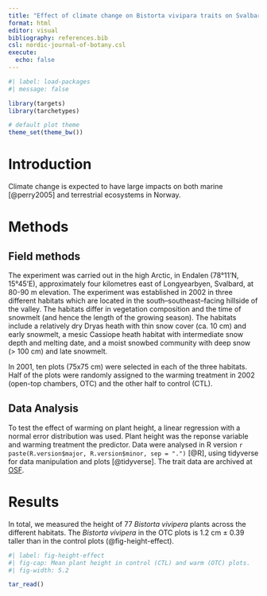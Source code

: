 ```yaml
---
title: "Effect of climate change on Bistorta vivipara traits on Svalbard"
format: html
editor: visual
bibliography: references.bib
csl: nordic-journal-of-botany.csl
execute:
  echo: false
---
```


```r
#| label: load-packages
#| message: false

library(targets)
library(tarchetypes)

# default plot theme
theme_set(theme_bw())

```

# Introduction

Climate change is expected to have large impacts on both marine [@perry2005] and terrestrial ecosystems in Norway.

# Methods

## Field methods

The experiment was carried out in the high Arctic, in Endalen (78°11'N, 15°45'E), approximately four kilometres east of Longyearbyen, Svalbard, at 80-90 m elevation. The experiment was established in 2002 in three different habitats which are located in the south--southeast--facing hillside of the valley. The habitats differ in vegetation composition and the time of snowmelt (and hence the length of the growing season). The habitats include a relatively dry Dryas heath with thin snow cover (ca. 10 cm) and early snowmelt, a mesic Cassiope heath habitat with intermediate snow depth and melting date, and a moist snowbed community with deep snow (\> 100 cm) and late snowmelt.

In 2001, ten plots (75x75 cm) were selected in each of the three habitats. Half of the plots were randomly assigned to the warming treatment in 2002 (open-top chambers, OTC) and the other half to control (CTL).

## Data Analysis

To test the effect of warming on plant height, a linear regression with a normal error distribution was used. Plant height was the reponse variable and warming treatment the predictor. Data were analysed in R version `r paste(R.version$major, R.version$minor, sep = ".")` [@R], using tidyverse for data manipulation and plots [@tidyverse]. The trait data are archived at [OSF](https://osf.io/smbqh).


# Results

In total, we measured the height of 77 *Bistorta vivipera* plants across the different habitats. The *Bistorta vivipera* in the OTC plots is 1.2 cm ± 0.39 taller than in the control plots (@fig-height-effect).

```r
#| label: fig-height-effect
#| fig-cap: Mean plant height in control (CTL) and warm (OTC) plots.
#| fig-width: 5.2

tar_read()

```
